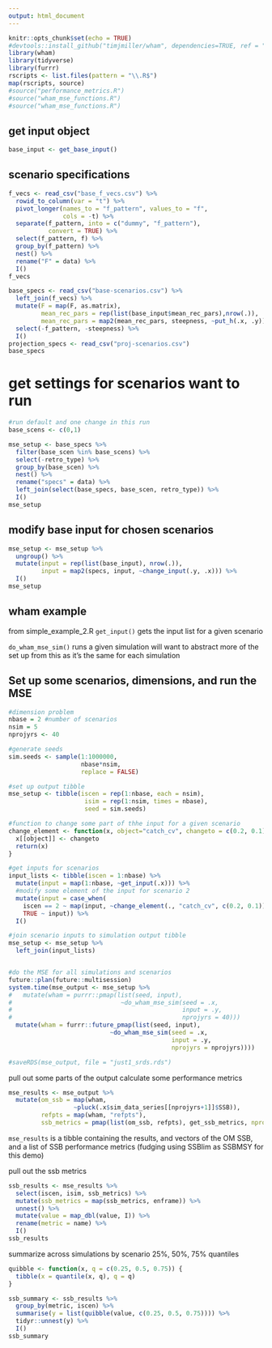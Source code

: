 ```yaml
---
output: html_document
---
```


```r
knitr::opts_chunk$set(echo = TRUE)
#devtools::install_github("timjmiller/wham", dependencies=TRUE, ref = "om_mode")
library(wham)
library(tidyverse)
library(furrr)
rscripts <- list.files(pattern = "\\.R$")
map(rscripts, source)
#source("performance_metrics.R")
#source("wham_mse_functions.R")
#source("wham_mse_functions.R")
```

## get input object

```r
base_input <- get_base_input()

```

## scenario specifications

```r
f_vecs <- read_csv("base_f_vecs.csv") %>% 
  rowid_to_column(var = "t") %>% 
  pivot_longer(names_to = "f_pattern", values_to = "f",
               cols = -t) %>% 
  separate(f_pattern, into = c("dummy", "f_pattern"),
           convert = TRUE) %>% 
  select(f_pattern, f) %>% 
  group_by(f_pattern) %>% 
  nest() %>% 
  rename("F" = data) %>% 
  I()
f_vecs

base_specs <- read_csv("base-scenarios.csv") %>% 
  left_join(f_vecs) %>% 
  mutate(F = map(F, as.matrix),
         mean_rec_pars = rep(list(base_input$mean_rec_pars),nrow(.)),
         mean_rec_pars = map2(mean_rec_pars, steepness, ~put_h(.x, .y))) %>% 
  select(-f_pattern, -steepness) %>% 
  I()
projection_specs <- read_csv("proj-scenarios.csv")
base_specs
```

# get settings for scenarios want to run
```r
#run default and one change in this run
base_scens <- c(0,1)

mse_setup <- base_specs %>% 
  filter(base_scen %in% base_scens) %>% 
  select(-retro_type) %>% 
  group_by(base_scen) %>% 
  nest() %>% 
  rename("specs" = data) %>% 
  left_join(select(base_specs, base_scen, retro_type)) %>% 
  I()
mse_setup
```


## modify base input for chosen scenarios
```r
mse_setup <- mse_setup %>% 
  ungroup() %>% 
  mutate(input = rep(list(base_input), nrow(.)),
         input = map2(specs, input, ~change_input(.y, .x))) %>% 
  I()
mse_setup
```



## wham example 

from simple_example_2.R
`get_input()` gets the input list for a given scenario

`do_wham_mse_sim()` runs a given simulation
will want to abstract more of the set up from this as it's the same for each simulation


## Set up some scenarios, dimensions, and run the MSE

```r
#dimension problem
nbase = 2 #number of scenarios
nsim = 5
nprojyrs <- 40

#generate seeds
sim.seeds <- sample(1:1000000,
                    nbase*nsim,
                    replace = FALSE)

#set up output tibble
mse_setup <- tibble(iscen = rep(1:nbase, each = nsim),
                     isim = rep(1:nsim, times = nbase),
                     seed = sim.seeds)

#function to change some part of thhe input for a given scenario
change_element <- function(x, object="catch_cv", changeto = c(0.2, 0.1)) {
  x[[object]] <- changeto
  return(x)
}

#get inputs for scenarios
input_lists <- tibble(iscen = 1:nbase) %>% 
  mutate(input = map(1:nbase, ~get_input(.x))) %>% 
  #modify some element of the input for scenario 2
  mutate(input = case_when(
    iscen == 2 ~ map(input, ~change_element(., "catch_cv", c(0.2, 0.1))),
    TRUE ~ input)) %>% 
  I()

#join scenario inputs to simulation output tibble
mse_setup <- mse_setup %>% 
  left_join(input_lists) 


#do the MSE for all simulations and scenarios
future::plan(future::multisession)
system.time(mse_output <- mse_setup %>% 
#   mutate(wham = purrr::pmap(list(seed, input),
#                              ~do_wham_mse_sim(seed = .x,
#                                               input = .y,
#                                               nprojyrs = 40)))
  mutate(wham = furrr::future_pmap(list(seed, input),
                            ~do_wham_mse_sim(seed = .x,
                                             input = .y,
                                             nprojyrs = nprojyrs))))

#saveRDS(mse_output, file = "just1_srds.rds")
```

pull out some parts of the output
calculate some performance metrics

```r
mse_results <- mse_output %>% 
  mutate(om_ssb = map(wham,
                  ~pluck(.x$sim_data_series[[nprojyrs+1]]$SSB)),
         refpts = map(wham, "refpts"),
         ssb_metrics = pmap(list(om_ssb, refpts), get_ssb_metrics, nprojyrs = nprojyrs))
```

`mse_results` is a tibble containing the results, and vectors of the OM SSB, and a list of SSB performance metrics (fudging using SSBlim as SSBMSY for this demo)

pull out the ssb metrics

```r
ssb_results <- mse_results %>% 
  select(iscen, isim, ssb_metrics) %>% 
  mutate(ssb_metrics = map(ssb_metrics, enframe)) %>% 
  unnest() %>% 
  mutate(value = map_dbl(value, I)) %>% 
  rename(metric = name) %>% 
  I()
ssb_results
```

summarize across simulations by scenario
25%, 50%, 75% quantiles
```r
quibble <- function(x, q = c(0.25, 0.5, 0.75)) {
  tibble(x = quantile(x, q), q = q)
}

ssb_summary <- ssb_results %>% 
  group_by(metric, iscen) %>% 
  summarise(y = list(quibble(value, c(0.25, 0.5, 0.75)))) %>% 
  tidyr::unnest(y) %>% 
  I()
ssb_summary
```

